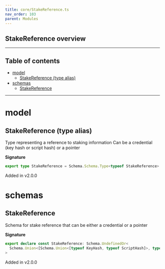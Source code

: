 ```yaml
---
title: core/StakeReference.ts
nav_order: 103
parent: Modules
---
```


## StakeReference overview

---

<h2 className="text-delta">Table of contents</h2>

- [model](#model)
  - [StakeReference (type alias)](#stakereference-type-alias)
- [schemas](#schemas)
  - [StakeReference](#stakereference)

---

# model

## StakeReference (type alias)

Type representing a reference to staking information
Can be a credential (key hash or script hash) or a pointer

**Signature**

```ts
export type StakeReference = Schema.Schema.Type<typeof StakeReference>
```

Added in v2.0.0

# schemas

## StakeReference

Schema for stake reference that can be either a credential or a pointer

**Signature**

```ts
export declare const StakeReference: Schema.UndefinedOr<
  Schema.Union<[Schema.Union<[typeof KeyHash, typeof ScriptHash]>, typeof Pointer.Pointer]>
>
```

Added in v2.0.0
